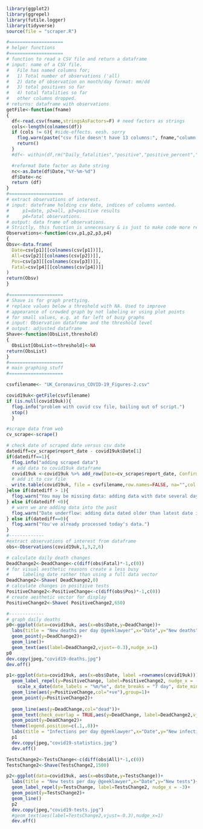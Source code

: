 ```r
library(ggplot2)
library(ggrepel)
library(futile.logger)
library(tidyverse)
source(file = "scraper.R")

#====================
# helper functions
#====================
# function to read a CSV file and return a dataframe
# input: name of a CSV file. 
#   File has named columns for; 
#   1) Total number of observations ('all)
#   2) date of observation on month/day format: mm/dd
#   3) total positives so far
#   4) total fatalities so far
#   other columns dropped.
# returns: dataframe with observations
getFile<-function(fname)
{
  df<-read.csv(fname,stringsAsFactors=F) # need factors as strings
  cols<-length(colnames(df))
  if (cols != 6){ #side-effects. eesh. sorry
    flog.warn(paste("csv file doesn't have 13 columns:", fname,"column count:",cols))
    return()
  }
  #df<- within(df,rm("Daily_fatalities","positive","positive_percent","mortality_rate"))

  #reformat Date factor as Date string
  nc<-as.Date(df$Date,"%Y-%m-%d")
  df$Date<-nc
  return (df)
}
#====================
# extract observations of interest.
# input: dateframe holding csv date, indices of columns wanted. 
#     p1=date, p2=all, p3=positive results
#     p4=fatal observations.
# output: data frame of observations.
# Strictly, this function is unnecessary & is just to make code more readable.
Observations<-function(csv,p1,p2,p3,p4)
{
Obsv<-data.frame(
  Date=csv[p1][[colnames(csv[p1])]],
  All=csv[p2][[colnames(csv[p2])]],
  Pos=csv[p3][[colnames(csv[p3])]],
  Fatal=csv[p4][[colnames(csv[p4])]]
)
return(Obsv)
}

#====================
# Shave is for graph prettying.
# replace values below a threshold with NA. Used to improve
# appearance of crowded graph by not labeling or using plot points
# for small values, e.g. at far left of busy graphs
# input: Observation dataframe and the threshold level
# output: adjusted dataframe
Shave<-function(ObsList,threshold)
{
  ObsList[ObsList<=threshold]<-NA
return(ObsList)
}
#====================
# main graphing stuff
#====================

csvfilename<- "UK_Coronavirus_COVID-19_Figures-2.csv"

covid19uk<-getFile(csvfilename)
if (is.null(covid19uk)){
  flog.info("problem with covid csv file, bailing out of script.")
  stop()
  } 

#scrape data from web
cv_scrape<-scrape()

# check date of scraped date versus csv date
datediff=cv_scrape$report_date - covid19uk$Date[1]
if(datediff==1){
  flog.info("adding scraped data")
  # add data to covid19uk dataframe
  covid19uk <-covid19uk %>% add_row(Date=cv_scrape$report_date, Confirmed=cv_scrape$pos_tested, All_tests=cv_scrape$tested, Fatalities=cv_scrape$died, .before = 1)
  # add it to csv file
  write.table(covid19uk, file = csvfilename,row.names=FALSE, na="",col.names=TRUE, sep=",")
}else if(datediff > 1){
  flog.warn("You may be missing data: adding data with date several days later than lastest date in csv file.")
} else if(datediff <0){
  # warn we are adding data into the past
  flog.warn("Date underflow: adding data dated older than latest date in csv file.")
} else if(datediff==0){
  flog.warn("You've already processed today's data.")
}
#-------------
#extract observations of interest from dataframe
obs<-Observations(covid19uk,1,3,2,6)

# calculate daily death changes
DeadChange2<-DeadChange<-c(diff(obs$Fatal)*-1,c(0))
# for visual aesthetic reasons create a less busy 
#     labeling date rather than using a full data vector
DeadChange2<-Shave( DeadChange2,0) 
# calculate changes in positiive tests
PositiveChange2<-PositiveChange<-c(diff(obs$Pos)*-1,c(0))
# create aesthetic vector for display
PositiveChange2<-Shave( PositiveChange2,650)

#-------------
# graph daily deaths
p0<-ggplot(data=covid19uk, aes(x=obs$Date,y=DeadChange))+
  labs(title = "New deaths per day @geeklawyer",x="Date",y="New deaths")+
  geom_point(y=DeadChange2)+
  geom_line()+
  geom_text(aes(label=DeadChange2,vjust=-0.3),nudge_x=1)
p0
dev.copy(jpeg,"covid19-deaths.jpg")
dev.off()
```


```r
p1<-ggplot(data=covid19uk, aes(x=obs$Date, label =rownames(covid19uk)))+
  geom_label_repel(y=PositiveChange, label=PositiveChange2, nudge_x = -3)+
    scale_x_date(date_labels = "%m/%e", date_breaks = "7 day", date_minor_breaks = "1 day")+
  geom_line(aes(y=PositiveChange,col="+ve"),group=1)+
  geom_point(y=PositiveChange2)+
  
  geom_line(aes(y=DeadChange,col="dead"))+
  geom_text(check_overlap = TRUE,aes(y=DeadChange, label=DeadChange2,vjust=-1))+
  geom_point(y=DeadChange2)+
  theme(legend.position=c(.1,.8))+
  labs(title = "Infections per day @geeklawyer",x="Date",y="New infections")
  p1
  dev.copy(jpeg,"covid19-statistics.jpg")
  dev.off()
```
```r
TestsChange2<-TestsChange<-c(diff(obs$All)*-1,c(0))
TestsChange2<-Shave(TestsChange2,1500)

p2<-ggplot(data=covid19uk, aes(x=obs$Date,y=TestsChange))+
  labs(title = "New tests per day @geeklawyer",x="Date",y="New tests")+
  geom_label_repel(y=TestsChange, label=TestsChange2, nudge_x = -3)+
  geom_point(y=TestsChange2)+
  geom_line()
  p2 
  dev.copy(jpeg,"covid19-tests.jpg")
  #geom_text(aes(label=TestsChange2,vjust=-0.3),nudge_x=1)
  dev.off()
```

